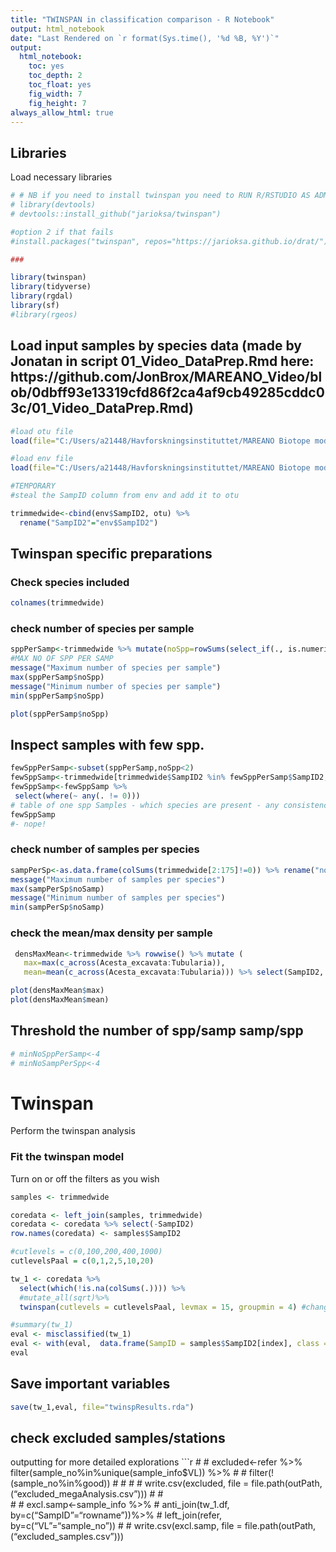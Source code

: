 ```yaml
---
title: "TWINSPAN in classification comparison - R Notebook"
output: html_notebook
date: "Last Rendered on `r format(Sys.time(), '%d %B, %Y')`"
output: 
  html_notebook: 
    toc: yes
    toc_depth: 2
    toc_float: yes
    fig_width: 7
    fig_height: 7
always_allow_html: true 
---
```







## Libraries
Load necessary libraries
```r
# # NB if you need to install twinspan you need to RUN R/RSTUDIO AS ADMINSTRATOR
# library(devtools)
# devtools::install_github("jarioksa/twinspan")

#option 2 if that fails
#install.packages("twinspan", repos="https://jarioksa.github.io/drat/")

###

library(twinspan)
library(tidyverse)
library(rgdal)
library(sf)
#library(rgeos)
```

## Load input samples by species data (made by Jonatan in script 01_Video_DataPrep.Rmd here: https://github.com/JonBrox/MAREANO_Video/blob/0dbff93e13319cfd86f2ca4af9cb49285cddc03c/01_Video_DataPrep.Rmd)
```r
#load otu file
load(file="C:/Users/a21448/Havforskningsinstituttet/MAREANO Biotope modelling - General/VideoData/Output/otu_Video_All.rda")

#load env file
load(file="C:/Users/a21448/Havforskningsinstituttet/MAREANO Biotope modelling - General/VideoData/Output/env_Video_All.rda")

#TEMPORARY
#steal the SampID column from env and add it to otu

trimmedwide<-cbind(env$SampID2, otu) %>%
  rename("SampID2"="env$SampID2")
```

## Twinspan specific preparations

### Check species included
```r
colnames(trimmedwide)
```

### check number of species per sample
```r
sppPerSamp<-trimmedwide %>% mutate(noSpp=rowSums(select_if(., is.numeric)!=0)) %>% select(c("SampID2", "noSpp"))%>% arrange(noSpp)
#MAX NO OF SPP PER SAMP
message("Maximum number of species per sample")
max(sppPerSamp$noSpp)
message("Minimum number of species per sample")
min(sppPerSamp$noSpp)

plot(sppPerSamp$noSpp)
```
## Inspect samples with few spp.
```r
fewSppPerSamp<-subset(sppPerSamp,noSpp<2)
fewSppSamp<-trimmedwide[trimmedwide$SampID2 %in% fewSppPerSamp$SampID2,]
fewSppSamp<-fewSppSamp %>%
 select(where(~ any(. != 0)))
# table of one spp Samples - which species are present - any consistency?
fewSppSamp
#- nope! 
```





### check number of samples per species
```r
sampPerSp<-as.data.frame(colSums(trimmedwide[2:175]!=0)) %>% rename("noSamp"="colSums(trimmedwide[2:175] != 0)") %>% arrange(noSamp)
message("Maximum number of samples per species")
max(sampPerSp$noSamp)
message("Minimum number of samples per species")
min(sampPerSp$noSamp)
```


### check the mean/max density per sample
```r
 densMaxMean<-trimmedwide %>% rowwise() %>% mutate (
   max=max(c_across(Acesta_excavata:Tubularia)),
   mean=mean(c_across(Acesta_excavata:Tubularia))) %>% select(SampID2, max, mean)

plot(densMaxMean$max)
plot(densMaxMean$mean)
```





## Threshold the number of spp/samp samp/spp

```r
# minNoSppPerSamp<-4
# minNoSampPerSpp<-4


```




# Twinspan
Perform the twinspan analysis

### Fit the twinspan model
Turn on or off the filters as you wish
```r

samples <- trimmedwide 

coredata <- left_join(samples, trimmedwide)
coredata <- coredata %>% select(-SampID2)
row.names(coredata) <- samples$SampID2

#cutlevels = c(0,100,200,400,1000)
cutlevelsPaal = c(0,1,2,5,10,20)

tw_1 <- coredata %>%
  select(which(!is.na(colSums(.)))) %>%
  #mutate_all(sqrt)%>%
  twinspan(cutlevels = cutlevelsPaal, levmax = 15, groupmin = 4) #change groupmin to 4? (see minNoSampPerSpp)

#summary(tw_1)
eval <- misclassified(tw_1)
eval <- with(eval,  data.frame(SampID = samples$SampID2[index], class = class, predicted = predicted))
eval
```
## Save important variables
```r
save(tw_1,eval, file="twinspResults.rda")
```





## check excluded samples/stations
outputting for more detailed explorations
```r
# # excluded<-refer %>% filter(sample_no%in%unique(sample_info$VL)) %>%
# #   filter(!(sample_no%in%good))
# # 
# # write.csv(excluded, file = file.path(outPath, ("excluded_megaAnalysis.csv")))
# #   
# 
# excl.samp<-sample_info %>%
#   anti_join(tw_1.df, by=c("SampID"="rowname"))%>%
#   left_join(refer, by=c("VL"="sample_no"))
# 
# write.csv(excl.samp, file = file.path(outPath, ("excluded_samples.csv")))
